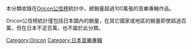本分類收錄在[[Oricon公信榜|Oricon公信榜]]統計中，總銷量超過100萬張的音樂專輯作品。

Oricon公信榜統計僅包括日本國內的銷量，在其它國家或地區的銷量即使超過百萬，但在日本不足百萬，也不屬於此分類。


{{seealso|Category:Oricon百萬銷量達成單曲}}

[[Category:Oricon|Category:Oricon]]
[[Category:日本音樂專輯|Category:日本音樂專輯]]
